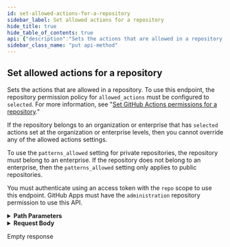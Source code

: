 ```yaml
---
id: set-allowed-actions-for-a-repository
sidebar_label: Set allowed actions for a repository
hide_title: true
hide_table_of_contents: true
api: {"description":"Sets the actions that are allowed in a repository. To use this endpoint, the repository permission policy for `allowed_actions` must be configured to `selected`. For more information, see \"[Set GitHub Actions permissions for a repository](#set-github-actions-permissions-for-a-repository).\"\n\nIf the repository belongs to an organization or enterprise that has `selected` actions set at the organization or enterprise levels, then you cannot override any of the allowed actions settings.\n\nTo use the `patterns_allowed` setting for private repositories, the repository must belong to an enterprise. If the repository does not belong to an enterprise, then the `patterns_allowed` setting only applies to public repositories.\n\nYou must authenticate using an access token with the `repo` scope to use this endpoint. GitHub Apps must have the `administration` repository permission to use this API.","externalDocs":{"description":"API method documentation","url":"https://docs.github.com/rest/reference/actions#set-allowed-actions-for-a-repository"},"operationId":"actions/set-allowed-actions-repository","parameters":[{"in":"path","name":"owner","required":true,"schema":{"type":"string"}},{"in":"path","name":"repo","required":true,"schema":{"type":"string"}}],"requestBody":{"content":{"application/json":{"examples":{"selected_actions":{"value":{"github_owned_allowed":true,"patterns_allowed":["monalisa/octocat@*","docker/*"],"verified_allowed":false}}},"schema":{"properties":{"github_owned_allowed":{"description":"Whether GitHub-owned actions are allowed. For example, this includes the actions in the `actions` organization.","type":"boolean"},"patterns_allowed":{"description":"Specifies a list of string-matching patterns to allow specific action(s). Wildcards, tags, and SHAs are allowed. For example, `monalisa/octocat@*`, `monalisa/octocat@v2`, `monalisa/*`.\"","items":{"type":"string"},"type":"array"},"verified_allowed":{"description":"Whether actions in GitHub Marketplace from verified creators are allowed. Set to `true` to allow all GitHub Marketplace actions by verified creators.","type":"boolean"}},"required":["github_owned_allowed","patterns_allowed","verified_allowed"],"type":"object"}}}},"responses":{"204":{"description":"Empty response"}},"tags":["actions"],"x-github":{"category":"actions","enabledForGitHubApps":true,"githubCloudOnly":false,"previews":[],"subcategory":"permissions"},"method":"put","path":"/repos/{owner}/{repo}/actions/permissions/selected-actions","servers":[{"url":"https://api.github.com"}],"jsonRequestBodyExample":{"github_owned_allowed":true,"patterns_allowed":["string"],"verified_allowed":true},"info":{"contact":{"name":"Support","url":"https://support.github.com/contact"},"description":"GitHub's v3 REST API.","license":{"name":"MIT","url":"https://spdx.org/licenses/MIT"},"termsOfService":"https://docs.github.com/articles/github-terms-of-service","title":"GitHub v3 REST API","version":"1.1.4","x-apisguru-categories":["collaboration","developer_tools"],"x-logo":{"url":"https://twitter.com/github/profile_image?size=original"},"x-origin":[{"format":"openapi","url":"https://raw.githubusercontent.com/github/rest-api-description/main/descriptions/api.github.com/api.github.com.json","version":"3.0"}],"x-providerName":"github.com"},"postman":{"name":"Set allowed actions for a repository","description":{"content":"Sets the actions that are allowed in a repository. To use this endpoint, the repository permission policy for `allowed_actions` must be configured to `selected`. For more information, see \"[Set GitHub Actions permissions for a repository](#set-github-actions-permissions-for-a-repository).\"\n\nIf the repository belongs to an organization or enterprise that has `selected` actions set at the organization or enterprise levels, then you cannot override any of the allowed actions settings.\n\nTo use the `patterns_allowed` setting for private repositories, the repository must belong to an enterprise. If the repository does not belong to an enterprise, then the `patterns_allowed` setting only applies to public repositories.\n\nYou must authenticate using an access token with the `repo` scope to use this endpoint. GitHub Apps must have the `administration` repository permission to use this API.","type":"text/plain"},"url":{"path":["repos",":owner",":repo","actions","permissions","selected-actions"],"host":["{{baseUrl}}"],"query":[],"variable":[{"disabled":false,"description":{"content":"(Required) ","type":"text/plain"},"type":"any","value":"","key":"owner"},{"disabled":false,"description":{"content":"(Required) ","type":"text/plain"},"type":"any","value":"","key":"repo"}]},"header":[{"key":"Content-Type","value":"application/json"}],"method":"PUT","body":{"mode":"raw","raw":"\"\"","options":{"raw":{"language":"json"}}}}}
sidebar_class_name: "put api-method"
---
```



## Set allowed actions for a repository



Sets the actions that are allowed in a repository. To use this endpoint, the repository permission policy for `allowed_actions` must be configured to `selected`. For more information, see &quot;[Set GitHub Actions permissions for a repository](#set-github-actions-permissions-for-a-repository).&quot;

If the repository belongs to an organization or enterprise that has `selected` actions set at the organization or enterprise levels, then you cannot override any of the allowed actions settings.

To use the `patterns_allowed` setting for private repositories, the repository must belong to an enterprise. If the repository does not belong to an enterprise, then the `patterns_allowed` setting only applies to public repositories.

You must authenticate using an access token with the `repo` scope to use this endpoint. GitHub Apps must have the `administration` repository permission to use this API.

<details style={{"marginBottom":"1rem"}}><summary style={{}}><strong>Path Parameters</strong></summary><div><ul><ParamsItem className={"paramsItem"} param={{"in":"path","name":"owner","required":true,"schema":{"type":"string"}}}></ParamsItem><ParamsItem className={"paramsItem"} param={{"in":"path","name":"repo","required":true,"schema":{"type":"string"}}}></ParamsItem></ul></div></details><details style={{}}><summary style={{"textAlign":"left"}}><strong>Request Body</strong></summary><div style={{"textAlign":"left","marginLeft":"1rem"}}></div><ul style={{"marginLeft":"1rem"}}><SchemaItem collapsible={false} name={"github_owned_allowed"} required={true} schemaDescription={"Whether GitHub-owned actions are allowed. For example, this includes the actions in the `actions` organization."} schemaName={"boolean"} qualifierMessage={undefined}></SchemaItem><SchemaItem collapsible={false} name={"patterns_allowed"} required={true} schemaDescription={"Specifies a list of string-matching patterns to allow specific action(s). Wildcards, tags, and SHAs are allowed. For example, `monalisa/octocat@*`, `monalisa/octocat@v2`, `monalisa/*`.\""} schemaName={"string[]"} qualifierMessage={undefined}></SchemaItem><SchemaItem collapsible={false} name={"verified_allowed"} required={true} schemaDescription={"Whether actions in GitHub Marketplace from verified creators are allowed. Set to `true` to allow all GitHub Marketplace actions by verified creators."} schemaName={"boolean"} qualifierMessage={undefined}></SchemaItem></ul></details><div><ApiTabs><TabItem label={"204"} value={"204"}><div>

Empty response

</div><div></div></TabItem></ApiTabs></div>
      
